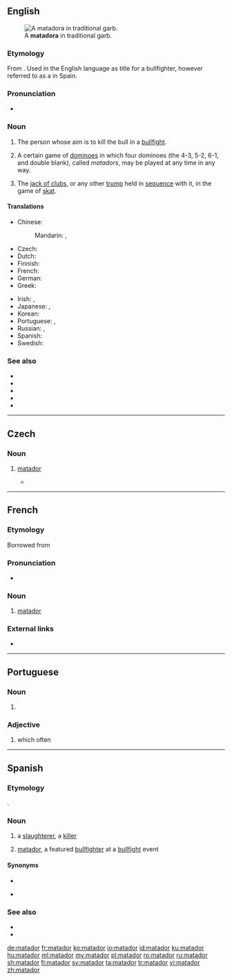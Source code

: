 ==English==
[[File:HildaTenorioOvacion.jpg|thumb|A '''matadora''' in traditional garb.]]

===Etymology===
From {{etyl|es|en}} {{m|es|matador||killer}}. Used in the English language as title for a bullfighter, however referred to as a {{m|es|toreador}} in Spain.

===Pronunciation===
* {{a|US}} {{IPA|/ˈmætədɔɹ/|lang=en}}

===Noun===
{{head|en|noun|plural|matadors|plural|matadores|feminine|matadora}}

# {{label|en|bullfighting}} The person whose aim is to kill the bull in a [[bullfight]].
# {{lb|en|uncountable}} A certain game of [[domino]]es in which four dominoes (the 4-3, 5-2, 6-1, and double blank), called ''matadors'', may be played at any time in any way.
# {{lb|en|card games}} The [[jack of clubs]], or any other [[trump]] held in [[sequence]] with it, in the game of [[skat]].

====Translations====
{{trans-top|bullfighter}}
* Chinese:
*: Mandarin: {{t|cmn|鬥牛士|sc=Hani}}, {{t+|cmn|斗牛士|tr=dòuniúshì|sc=Hani}}
* Czech: {{t|cs|matador|m}}
* Dutch: {{t+|nl|stierenvechter}}
* Finnish: {{t+|fi|matadori}}
* French: {{t+|fr|matador|m}}
* German: {{t|de|Matador|m}}
* Greek: {{t+|el|ταυρομάχος}}
{{trans-mid}}
* Irish: {{t|ga|tarbhadóir|m}}, {{t|ga|tarbhchomhraiceoir|m}}
* Japanese: {{t|ja|マタドール|tr=matadōru|sc=Jpan}}, {{t|ja|闘牛士|tr=とうぎゅうし, tōgyūshi|sc=Jpan}}
* Korean: {{t|ko|부우사|tr=buusa|sc=Hang}} 
* Portuguese: {{t+|pt|toureiro|m}}, {{t|pt|toureador|m}}
* Russian: {{t+|ru|матадо́р|m}}, {{t+|ru|тореадо́р|m}}
* Spanish: {{t|es|matador|m}}
* Swedish: {{t+|sv|matador|c}}
{{trans-bottom}}

===See also===
* {{l|en|bullfighting}}
* {{l|en|bull ring}}
* {{l|en|picador}}
* {{l|en|tauromachy}}
* {{l|en|toreador}}

----

==Czech==

===Noun===
{{cs-noun|g=m}}

# {{label|cs|bullfighting}} [[#English|matador]] {{gloss|the person whose aim is to kill the bull in a bullfight}}
#* {{quote-book|passage=Bledý matador jde znovu s mečem a muletou zabíjet podle pravidel hry; avšak býk se zaberanil a stojí se vztyčenou hlavou, se šíjí zježenou banderillami a jakoby přehozenou pláštěm krve.|author=Karel Čapek|year=1930|title=Výlet do Španěl}}

----

==French==

===Etymology===
Borrowed from {{etyl|es|fr}}

===Pronunciation===
* {{IPA|/ma.ta.dɔʁ/|lang=fr}}

===Noun===
{{fr-noun|m}}

# {{label|fr|bullfighting}} [[#English|matador]]

===External links===
* {{R:TLFi}}

----

==Portuguese==

===Noun===
{{pt-noun|m|f=matadora}}

# {{l|en|killer}} {{gloss|someone who kills}}

===Adjective===
{{pt-adj|matad|or}}

# which often {{l|en|kill|kills}}

----

==Spanish==

===Etymology===
{{suffix|matar|dor|lang=es}}.

===Noun===
{{es-noun|m|es|f=matadora}}

# a [[slaughterer]], a [[killer]]
# {{label|es|bullfighting}} [[#English|matador]], a featured [[bullfighter]] at a [[bullfight]] event

====Synonyms====
* {{l|es|diestro}}
* {{sense|murderer}} {{l|es|asesino}}

===See also===
* {{l|es|picador}}
* {{l|es|toreador}}

[[de:matador]]
[[fr:matador]]
[[ko:matador]]
[[io:matador]]
[[id:matador]]
[[ku:matador]]
[[hu:matador]]
[[ml:matador]]
[[my:matador]]
[[pl:matador]]
[[ro:matador]]
[[ru:matador]]
[[sh:matador]]
[[fi:matador]]
[[sv:matador]]
[[ta:matador]]
[[tr:matador]]
[[vi:matador]]
[[zh:matador]]